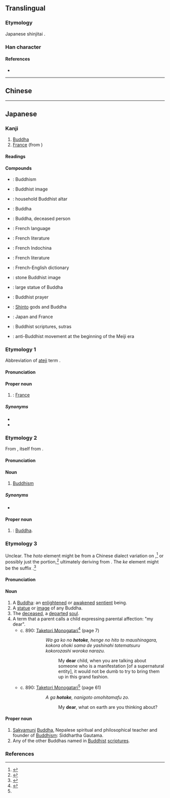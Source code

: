 {{character info/new}}
{{also|佛}}
==Translingual==

===Etymology===
Japanese shinjitai {{Han simp|佛|f=弗|t=厶}}.

===Han character===
{{Han char|rn=9|rad=人|as=02|sn=4|four=2223.0|canj=OI,XOI|ids=⿰亻厶}}

====References====
* {{Han ref|kx=0092.050|dkj=00364|dj=0195.030|hdz=10110.050|uh=4ECF|ud=20175}}

----

==Chinese==
{{zh-see|佛|v}}

----

==Japanese==

===Kanji===
{{ja-kanji|grade=5|rs=人02|style=s|kyu=佛}}

# [[Buddha]]
# [[France]] (from {{ja-l|仏蘭西}})

====Readings====
{{ja-readings
|goon=[[ぶつ]] (butsu)
|kanon=[[ふつ]] (futsu)
|kun=[[ほとけ]] (hotoke)
}}

====Compounds====
{{der-top|Compounds}}
* {{ja-r|仏教|ぶっきょう}}: Buddhism
* {{ja-r|仏像|ぶつぞう}}: Buddhist image
* {{ja-r|仏壇|ぶつだん}}: household Buddhist altar
* {{ja-r|仏陀|ぶっだ}}: Buddha
* {{ja-r|仏様|ほとけさま}}: Buddha, deceased person
* {{ja-r|仏語|ふつご}}: French language
* {{ja-r|仏文|ふつぶん}}: French literature
* {{ja-r|仏印|ふついん}}: French Indochina
* {{ja-r|仏文学|ふつぶんがく}}: French literature
{{der-mid}}
* {{ja-r|仏英辞典|ふつえい じてん}}: French-English dictionary
* {{ja-r|石仏|せきぶつ}}: stone Buddhist image
* {{ja-r|大仏|だいぶつ}}: large statue of Buddha
* {{ja-r|念仏|ねんぶつ}}: Buddhist prayer
* {{ja-r|神仏|しんぶつ}}: [[Shinto]] gods and Buddha
* {{ja-r|日仏|にちふつ}}: Japan and France
* {{ja-r|仏典|ぶってん}}: Buddhist scriptures, sutras
* {{ja-r|廃仏毀釈|はいぶつ きしゃく}}: anti-Buddhist movement at the beginning of the Meiji era
{{der-bottom}}

===Etymology 1===
{{ja-kanjitab|yomi=o|ふつ}}
Abbreviation of [[ateji]] term {{m|ja|仏蘭西|tr=Furansu||France}}.

====Pronunciation====
{{ja-pron|yomi=kanon|acc=1|acc_ref=DJR}}

====Proper noun====
{{ja-pos|proper|ふつ|kyu=佛}}

# {{abbreviation of|lang=ja|sort=ふつ|仏蘭西|nodot=1}}: [[France]]
#: {{ja-usex|札幌日'''仏'''協会|^さっぽろ ^にち '''^ふつ''' ^きょうかい|The Sapporo Japan-'''France''' Society}}

=====Synonyms=====
{{der-top}}
* {{ja-r|フランス}}
* {{ja-r|仏蘭西|フランス}}
{{der-bottom}}

===Etymology 2===
{{ja-kanjitab|yomi=o|ぶつ}}
From {{etyl|ltc|ja|sort=ふつ'}} {{m|zh|佛陀|tr=bjut dhɑ||Buddha}}, itself from {{etyl|sa|ja|sort=ぶつ}} {{m|sa|बुद्ध}}.

====Pronunciation====
{{ja-pron|yomi=goon|ぶつ|acc=1}}

====Noun====
{{ja-noun|ぶつ|kyu=佛}}

# [[Buddhism]]

=====Synonyms=====
{{der-top}}
* {{ja-r|仏教|ぶっきょう}}
{{der-bottom}}

====Proper noun====
{{ja-pos|proper|ぶつ|kyu=佛}}

# {{abbreviation of|lang=ja|sort=ぶつ|仏陀|nodot=1}}: [[Buddha]].

===Etymology 3===
{{ja-kanjitab|yomi=k|ほとけ}}
Unclear. The ''hoto'' element might be from a Chinese dialect variation on {{etyl|ltc|ja|sort=ぶつ}} {{m|zh|佛陀|tr=bjut dhɑ}},<ref name="DJR">{{R:Daijirin}}</ref> or possibly just the {{m|zh|佛|tr=bjut}} portion,<ref name="DJS">{{R:Daijisen}}</ref> ultimately deriving from {{etyl|sa|ja|sort=ぶつ}} {{m|sa|बुद्ध}}. The ''ke'' element might be the suffix {{m|ja|気|tr=ke||spirit}}.<ref name="DJR">{{R:Daijirin}}</ref>

====Pronunciation====
{{ja-pron|yomi=k|ほとけ|acc=0|acc_ref=DJR|acc2=3|acc2_ref=DJR}}

====Noun====
{{ja-noun|ほとけ|kyu=佛}}

# A [[Buddha]]: an [[enlightened]] or [[awakened]] [[sentient]] being.
# A [[statue]] or [[image]] of any Buddha.
# The [[deceased]], a [[departed]] [[soul]].
# A term that a parent calls a child expressing parental affection: "my dear".
#* c. 890: [[w:Taketori Monogatari|Taketori Monogatari]]<ref name="Taketori">{{cite-book
|last=Horiuchi
|first=Hideaki
|coauthors=Ken Akiyama
|title=[[w:Taketori Monogatari|Taketori Monogatari]], [[w:Ise Monogatari|Ise Monogatari]]
|publisher=[[w:Iwanami Shoten Publishing|Iwanami Shoten]]
|year=1997
|location=Tōkyō
|isbn=4-00-240017-4
}}</ref> (page 7)
#*: {{lang|ja|我子の'''佛'''、變化の人と申しながら、こゝら大さまで養ひ奉る志疎かならず。}}
#*:: {{lang|ja|わ が こ の '''ほとけ'''、 へんげ の ひと と まうしながら、 ここら おほき さま で やしなひ たてまつる こころざし をろか ならず。}}
#*:: ''Wa ga ko no '''hotoke''', henge no hito to maushinagara, kokora ohoki sama de yashinahi tatematsuru kokorozashi woroka narazu.''
#*::: My '''dear''' child, when you are talking about someone who is a manifestation [of a supernatural entity], it would not be dumb to try to bring them up in this grand fashion.
#* c. 890: [[w:Taketori Monogatari|Taketori Monogatari]]<ref name="Taketori"/> (page 61)
#*: {{lang|ja|あが'''仏'''、何事思ひたまふぞ。}}
#*:: {{lang|ja|あ が '''ほとけ'''、 なにごと おもひたまふ ぞ。}}
#*:: ''A ga '''hotoke''', nanigoto omohitamafu zo.''
#*::: My '''dear''', what on earth are you thinking about?

====Proper noun====
{{ja-pos|proper|ほとけ|kyu=佛}}

# [[Sakyamuni]] [[Buddha]], Nepalese spiritual and philosophical teacher and founder of [[Buddhism]]: Siddhartha Gautama.
# Any of the other Buddhas named in [[Buddhist]] [[scripture]]s.

===References===
<references/>